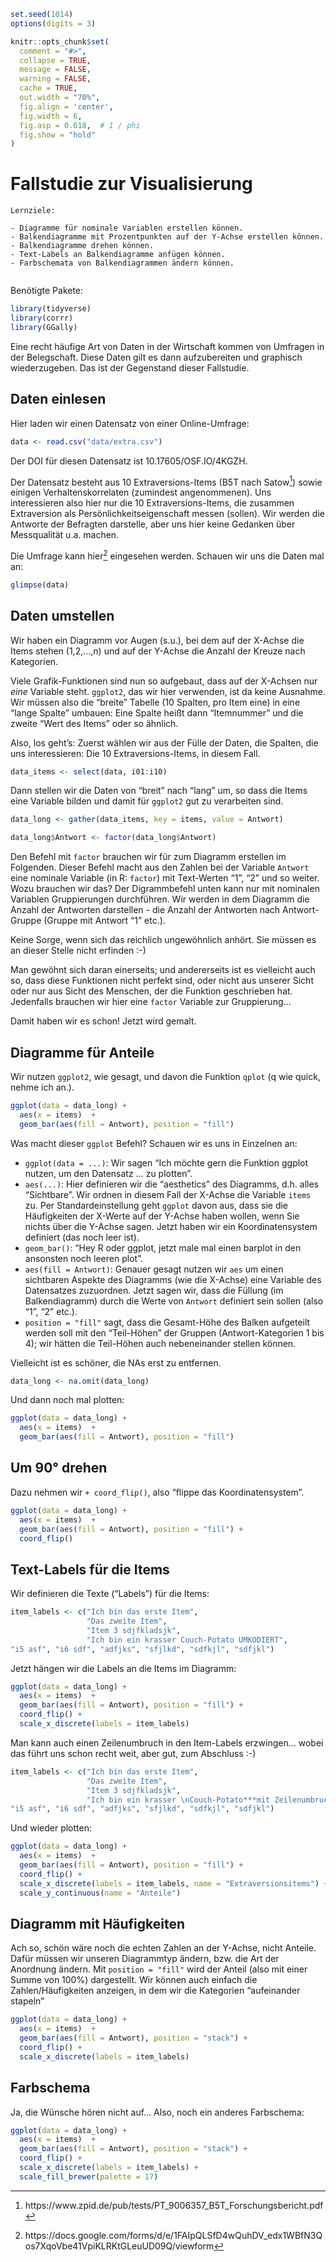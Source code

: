 ```r
set.seed(1014)
options(digits = 3)

knitr::opts_chunk$set(
  comment = "#>",
  collapse = TRUE,
  message = FALSE,
  warning = FALSE,
  cache = TRUE,
  out.width = "70%",
  fig.align = 'center',
  fig.width = 6,
  fig.asp = 0.618,  # 1 / phi
  fig.show = "hold"
)

```



# Fallstudie zur Visualisierung


```block2
Lernziele:

- Diagramme für nominale Variablen erstellen können.
- Balkendiagramme mit Prozentpunkten auf der Y-Achse erstellen können.
- Balkendiagramme drehen können.
- Text-Labels an Balkendiagramme anfügen können.
- Farbschemata von Balkendiagrammen ändern können.


```


Benötigte Pakete:
```r
library(tidyverse)
library(corrr)
library(GGally)

```



Eine recht häufige Art von Daten in der Wirtschaft kommen von Umfragen in der Belegschaft. Diese Daten gilt es dann aufzubereiten und graphisch wiederzugeben. Das ist der Gegenstand dieser Fallstudie.


## Daten einlesen
Hier laden wir einen Datensatz von einer Online-Umfrage:

```r
data <- read.csv("data/extra.csv")

```

Der DOI für diesen Datensatz ist 10.17605/OSF.IO/4KGZH.

Der Datensatz besteht aus 10 Extraversions-Items (B5T nach Satow^[https://www.zpid.de/pub/tests/PT_9006357_B5T_Forschungsbericht.pdf]) sowie einigen Verhaltenskorrelaten (zumindest angenommenen). Uns interessieren also hier nur die 10 Extraversions-Items, die zusammen Extraversion als Persönlichkeitseigenschaft messen (sollen). Wir werden die Antworte der Befragten darstelle, aber uns hier keine Gedanken über Messqualität u.a. machen.


Die Umfrage kann hier^[https://docs.google.com/forms/d/e/1FAIpQLSfD4wQuhDV_edx1WBfN3Qos7XqoVbe41VpiKLRKtGLeuUD09Q/viewform] eingesehen werden. Schauen wir uns die Daten mal an:
```r
glimpse(data)
```




## Daten umstellen
Wir haben ein Diagramm vor Augen (s.u.), bei dem auf der X-Achse die Items stehen (1,2,...,n) und auf der Y-Achse die Anzahl der Kreuze nach Kategorien.

Viele Grafik-Funktionen sind nun so aufgebaut, dass auf der X-Achsen nur *eine* Variable steht. `ggplot2`, das wir hier verwenden, ist da keine Ausnahme. Wir müssen also die "breite" Tabelle (10 Spalten, pro Item eine) in eine "lange Spalte" umbauen: Eine Spalte heißt dann "Itemnummer" und die zweite "Wert des Items" oder so ähnlich.


Also, los geht's: Zuerst wählen wir aus der Fülle der Daten, die Spalten, die uns interessieren: Die 10 Extraversions-Items, in diesem Fall.

```r
data_items <- select(data, i01:i10)
```

Dann stellen wir die Daten von "breit" nach "lang" um, so dass die Items eine Variable bilden und damit für `ggplot2` gut zu verarbeiten sind.

```r
data_long <- gather(data_items, key = items, value = Antwort)

data_long$Antwort <- factor(data_long$Antwort)
```

Den Befehl mit `factor` brauchen wir für zum Diagramm erstellen im Folgenden. Dieser Befehl macht aus den Zahlen bei der Variable `Antwort` eine nominale Variable (in R: `factor`) mit Text-Werten "1", "2" und so weiter. Wozu brauchen wir das? Der Digrammbefehl unten kann nur mit nominalen Variablen Gruppierungen durchführen. Wir werden in dem Diagramm die Anzahl der Antworten darstellen - die Anzahl der Antworten nach Antwort-Gruppe (Gruppe mit Antwort "1" etc.).

Keine Sorge, wenn sich das reichlich ungewöhnlich anhört. Sie müssen es an dieser Stelle nicht erfinden :-)

Man gewöhnt sich daran einerseits; und andererseits ist es vielleicht auch so, dass diese Funktionen nicht perfekt sind, oder nicht aus unserer Sicht oder nur aus Sicht des Menschen, der die Funktion geschrieben hat. Jedenfalls brauchen wir hier eine `factor` Variable zur Gruppierung...


Damit haben wir es schon! Jetzt wird gemalt.

## Diagramme für Anteile

Wir nutzen `ggplot2`, wie gesagt, und davon die Funktion `qplot` (q wie quick, nehme ich an.).

```r
ggplot(data = data_long) +
  aes(x = items)  +
  geom_bar(aes(fill = Antwort), position = "fill") 
```

Was macht dieser `ggplot` Befehl? Schauen wir es uns in Einzelnen an:

- `ggplot(data = ...)`: Wir sagen "Ich möchte gern die Funktion ggplot nutzen, um den Datensatz ... zu plotten". 
- `aes(...)`: Hier definieren wir die "aesthetics" des Diagramms, d.h. alles "Sichtbare". Wir ordnen in diesem Fall der X-Achse die Variable `items` zu. Per Standardeinstellung geht `ggplot` davon aus, dass sie die Häufigkeiten der X-Werte auf der Y-Achse haben wollen, wenn Sie nichts über die Y-Achse sagen. Jetzt haben wir ein Koordinatensystem definiert (das noch leer ist).
- `geom_bar()`: "Hey R oder ggplot, jetzt male mal einen barplot in den ansonsten noch leeren plot".
- `aes(fill = Antwort)`: Genauer gesagt nutzen wir `aes` um einen sichtbaren Aspekte des Diagramms (wie die X-Achse) eine Variable des Datensatzes zuzuordnen. Jetzt sagen wir, dass die Füllung (im Balkendiagramm) durch die Werte von `Antwort` definiert sein sollen (also "1", "2" etc.).
- `position = "fill"` sagt, dass die Gesamt-Höhe des Balken aufgeteilt werden soll mit den "Teil-Höhen" der Gruppen (Antwort-Kategorien 1 bis 4); wir hätten die Teil-Höhen auch nebeneinander stellen können.

Vielleicht ist es schöner, die NAs erst zu entfernen.

```r
data_long <- na.omit(data_long)
```

Und dann noch mal plotten:


```r
ggplot(data = data_long) +
  aes(x = items)  +
  geom_bar(aes(fill = Antwort), position = "fill") 
```



## Um 90° drehen

Dazu nehmen wir `+ coord_flip()`, also "flippe das Koordinatensystem".
```r
ggplot(data = data_long) +
  aes(x = items)  +
  geom_bar(aes(fill = Antwort), position = "fill") +
  coord_flip()
```


## Text-Labels für die Items

Wir definieren die Texte ("Labels") für die Items:
```r
item_labels <- c("Ich bin das erste Item",
                 "Das zweite Item",
                 "Item 3 sdjfkladsjk",
                 "Ich bin ein krasser Couch-Potato UMKODIERT",
"i5 asf", "i6 sdf", "adfjks", "sfjlkd", "sdfkjl", "sdfjkl")
```

Jetzt hängen wir die Labels an die Items im Diagramm:

```r
ggplot(data = data_long) +
  aes(x = items)  +
  geom_bar(aes(fill = Antwort), position = "fill") +
  coord_flip() +
  scale_x_discrete(labels = item_labels)
```


Man kann auch einen Zeilenumbruch in den Item-Labels erzwingen... wobei das führt uns schon recht weit, aber gut, zum Abschluss :-)

```r
item_labels <- c("Ich bin das erste Item",
                 "Das zweite Item",
                 "Item 3 sdjfkladsjk",
                 "Ich bin ein krasser \nCouch-Potato***mit Zeilenumbruch***",
"i5 asf", "i6 sdf", "adfjks", "sfjlkd", "sdfkjl", "sdfjkl")
```


Und wieder plotten:


```r
ggplot(data = data_long) +
  aes(x = items)  +
  geom_bar(aes(fill = Antwort), position = "fill") +
  coord_flip() +
  scale_x_discrete(labels = item_labels, name = "Extraversionsitems") +
  scale_y_continuous(name = "Anteile")
```


## Diagramm mit Häufigkeiten
Ach so, schön wäre noch die echten Zahlen an der Y-Achse, nicht Anteile. Dafür müssen wir unseren Diagrammtyp ändern, bzw. die Art der Anordnung ändern. Mit `position = "fill"` wird der Anteil (also mit einer Summe von 100%) dargestellt. Wir können auch einfach die Zahlen/Häufigkeiten anzeigen, in dem wir die Kategorien "aufeinander stapeln"


```r
ggplot(data = data_long) +
  aes(x = items)  +
  geom_bar(aes(fill = Antwort), position = "stack") +
  coord_flip() +
  scale_x_discrete(labels = item_labels) 
```

## Farbschema
Ja, die Wünsche hören nicht auf... Also, noch ein anderes Farbschema:

```r
ggplot(data = data_long) +
  aes(x = items)  +
  geom_bar(aes(fill = Antwort), position = "stack") +
  coord_flip() +
  scale_x_discrete(labels = item_labels) +
  scale_fill_brewer(palette = 17)
```

